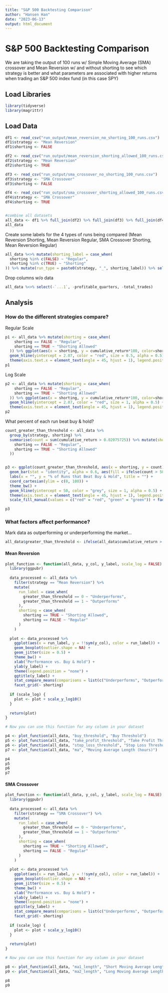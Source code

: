 ```yaml
---
title: "S&P 500 Backtesting Comparison"
author: "Hansen Han"
date: "2023-06-13"
output: html_document
---
```



# S&P 500 Backtesting Comparison

We are taking the output of 100 runs w/ Simple Moving Average (SMA) crossover and Mean Reversion w/ and without shorting to see which strategy is better and what parameters are associated with higher returns when trading an S&P 500 index fund (in this case SPY)

## Load Libraries
```r
library(tidyverse)
library(magrittr)
```

## Load Data
```r
df1 <- read_csv("run_output/mean_reversion_no_shorting_100_runs.csv")
df1$strategy <- "Mean Reversion"
df1$shorting <- FALSE

df2 <- read_csv("run_output/mean_reversion_shorting_allowed_100_runs.csv")
df2$strategy <- "Mean Reversion"
df2$shorting <- TRUE

df3 <- read_csv("run_output/sma_crossover_no_shorting_100_runs.csv")
df3$strategy <- "SMA Crossover"
df3$shorting <- FALSE

df4 <- read_csv("run_output/sma_crossover_shorting_allowed_100_runs.csv")
df4$strategy <- "SMA Crossover"
df4$shorting <- TRUE


#combine all datasets
all_data <- df1 %>% full_join(df2) %>% full_join(df3) %>% full_join(df4)
all_data
```

Create some labels for the 4 types of runs being compared (Mean Reversion Shorting, Mean Reversion Regular, SMA Crossover Shorting, Mean Reversion Regular)
```r
all_data %<>% mutate(shorting_label = case_when(
  shorting %in% c(FALSE) ~ "Regular",
  shorting %in% c(TRUE) ~ "Shorting"
)) %>% mutate(run_type = paste0(strategy, "_", shorting_label)) %>% select(-shorting_label)
```

Drop columns w/o data
```r
all_data %<>% select(-`...1`, -profitable_quarters, -total_trades)
```

## Analysis


### How do the different strategies compare?

Regular Scale
```r
p1 <- all_data %>% mutate(shorting = case_when(
    shorting == FALSE ~ "Regular",
    shorting == TRUE ~ "Shorting Allowed"
  )) %>% ggplot(aes(x = shorting, y = cumulative_return*100, color=shorting)) + geom_boxplot(outlier.shape = NA) + geom_jitter(size=0.5) + theme_bw() + xlab("") + ylab("Cumulative Return %") + theme(legend.position = "none") +
  geom_hline(yintercept = 2.07, color = "red", size = 0.5, alpha = 0.5) + facet_grid(~ strategy) +
  theme(axis.text.x = element_text(angle = 45, hjust = 1), legend.position = "none") 
p1 
```

Log Scale
```r
p2 <- all_data %>% mutate(shorting = case_when(
    shorting == FALSE ~ "Regular",
    shorting == TRUE ~ "Shorting Allowed"
  )) %>% ggplot(aes(x = shorting, y = cumulative_return*100, color=shorting)) + geom_boxplot(outlier.shape = NA) + geom_jitter(size=0.5) + theme_bw() + xlab("") + ylab("Cumulative Return % (log10)") + theme(legend.position = "none") + scale_y_log10() + coord_cartesian(ylim = c(0.01, 100)) +
  geom_hline(yintercept = 2.07, color = "red", size = 1, alpha = 0.5) + facet_grid(~ strategy) +
  theme(axis.text.x = element_text(angle = 45, hjust = 1), legend.position = "none")
p2
```

What percent of each run beat buy & hold? 
```r
count_greater_than_threshold <- all_data %>%
  group_by(strategy, shorting) %>%
  summarise(count = sum(cumulative_return > 0.02075725)) %>% mutate(shorting = case_when(
    shorting == FALSE ~ "Regular",
    shorting == TRUE ~ "Shorting Allowed"
  )) 


p3 <- ggplot(count_greater_than_threshold, aes(x = shorting, y = count)) +
  geom_bar(stat = "identity", alpha = 0.6, aes(fill = ifelse(count > 50, "green", "red"))) +
  labs(x = "", y = "% of Runs that Beat Buy & Hold", title = "") +
  coord_cartesian(ylim = c(0, 100)) +
  theme_bw() +
  geom_hline(yintercept = 50, color = "grey", size = 1, alpha = 0.5) +
  theme(axis.text.x = element_text(angle = 45, hjust = 1), legend.position = "none") +
  scale_fill_manual(values = c("red" = "red", "green" = "green")) + facet_grid(~ strategy)

p3
```

### What factors affect performance? 

Mark data as outperforming or underperforming the market...
```r
all_data$greater_than_threshold <- ifelse(all_data$cumulative_return > 0.02075725, 1, 0)
```

#### Mean Reversion

```r
plot_function <- function(all_data, y_col, y_label, scale_log = FALSE) {
  library(ggpubr)
  
  data_processed <- all_data %>%
    filter(strategy == "Mean Reversion") %>%
    mutate(
      run_label = case_when(
        greater_than_threshold == 0 ~ "Underperforms",
        greater_than_threshold == 1 ~ "Outperforms"
      ),
      shorting = case_when(
        shorting == TRUE ~ "Shorting Allowed",
        shorting == FALSE ~ "Regular"
      )
    )
  
  plot <- data_processed %>%
    ggplot(aes(x = run_label, y = !!sym(y_col), color = run_label)) +
    geom_boxplot(outlier.shape = NA) +
    geom_jitter(size = 0.5) +
    theme_bw() +
    xlab("Performance vs. Buy & Hold") +
    ylab(y_label) +
    theme(legend.position = "none") +
    ggtitle(y_label) +
    stat_compare_means(comparisons = list(c("Underperforms", "Outperforms"))) +
    facet_grid(~ shorting)
  
  if (scale_log) {
    plot <- plot + scale_y_log10()
  }
  
  return(plot)
}

# Now you can use this function for any column in your dataset

p4 <- plot_function(all_data, "buy_threshold", "Buy Threshold")
p5 <- plot_function(all_data, "take_profit_threshold", "Take Profit Threshold")
p6 <- plot_function(all_data, "stop_loss_threshold", "Stop Loss Threshold")
p7 <- plot_function(all_data, "ma", "Moving Average Length (hours)")

p4
p5
p6
p7
```

#### SMA Crossover

```r
plot_function <- function(all_data, y_col, y_label, scale_log = FALSE) {
  library(ggpubr)
  
  data_processed <- all_data %>%
    filter(strategy == "SMA Crossover") %>%
    mutate(
      run_label = case_when(
        greater_than_threshold == 0 ~ "Underperforms",
        greater_than_threshold == 1 ~ "Outperforms"
      ),
      shorting = case_when(
        shorting == TRUE ~ "Shorting Allowed",
        shorting == FALSE ~ "Regular"
      )
    )
  
  plot <- data_processed %>%
    ggplot(aes(x = run_label, y = !!sym(y_col), color = run_label)) +
    geom_boxplot(outlier.shape = NA) +
    geom_jitter(size = 0.5) +
    theme_bw() +
    xlab("Performance vs. Buy & Hold") +
    ylab(y_label) +
    theme(legend.position = "none") +
    ggtitle(y_label) +
    stat_compare_means(comparisons = list(c("Underperforms", "Outperforms"))) +
    facet_grid(~ shorting)
  
  if (scale_log) {
    plot <- plot + scale_y_log10()
  }
  
  return(plot)
}

# Now you can use this function for any column in your dataset

p8 <- plot_function(all_data, "ma1_length", "Short Moving Average Length (MA1)")
p9 <- plot_function(all_data, "ma2_length", "Long Moving Average Length (MA2)")

p8
p9
```